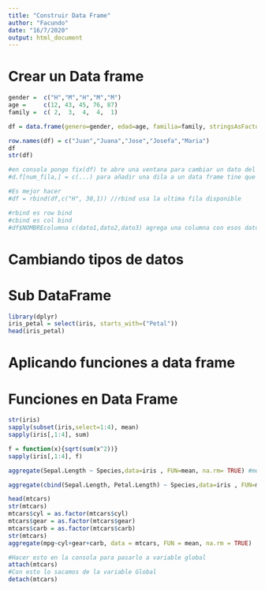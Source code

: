 ```yaml
---
title: "Construir Data Frame"
author: "Facundo"
date: "16/7/2020"
output: html_document
---
```

# Crear un Data frame

```r
gender =  c("H","M","H","M","M")
age =     c(12, 43, 45, 76, 87)
family =  c( 2,  3,  4,  4,  1)

df = data.frame(genero=gender, edad=age, familia=family, stringsAsFactors = TRUE)

row.names(df) = c("Juan","Juana","Jose","Josefa","Maria")
df
str(df)

#en consola pongo fix(df) te abre una ventana para cambiar un dato del data frame de forma visual
#d.f[num_fila,] = c(...) para añadir una dila a un data frame tine que ser un vector igual al que ya esta en el DF

#Es mejor hacer
#df = rbind(df,c("H", 30,1)) //rbind usa la ultima fila disponible

#rbind es row bind
#cbind es col bind
#df$NOMBREcolumna c(dato1,dato2,dato3) agrega una columna con esos datos
```
# Cambiando tipos de datos

<!--
as.character(df) / (df$columna) pasa a palabras los datos
as.factor   (df) / (df$columna) pasa a factor los datos
as.interger (df) / (df$columna)pasa a numeros enteros los datos
as.numeric  (df) / (df$columna)pasa a numeros reales los datos
-->


# Sub DataFrame
<!--
droplevels(df) borra los niveles sobrantes de todos los factores.

select(df, parametros)Que queremos extraer de un DF
  parametros:
            starts_with("x") extraer del DF las variables cuyos nombres empiezan con "x"
            ends_with("x") extraer del DF las variables cuyos nombres terminen con "x"
            y extraer del DF las variables cuyos nombres contengan con "x"
            se necesita el paquete dplyr o mejor TIDYVERSE
            
            subset(df, condicion,select = Columnas) extrae las filas que cumplen ka condicion- Natural de R
-->

```r

library(dplyr)
iris_petal = select(iris, starts_with=("Petal"))
head(iris_petal)
```


# Aplicando funciones a data frame
<!--

supply(df, funcion) para aplicar una funcion a todas las columnas de un DF
    na.rm=TRUE para que no devuelva NA en un valor NA

aggregate(variables~factors,data=df,FUN=funcion) para aplicar la funcion a variables de un DF -
  Para aplicar la funcion a mas de una variable, hay que agruparlas un cbind
  
  si las queremos separar las variables mediante mas de un factor, hay que agruparlas con signo +
-->

# Funciones en Data Frame

```r
str(iris)
sapply(subset(iris,select=1:4), mean)
sapply(iris[,1:4], sum)

f = function(x){sqrt(sum(x^2))}
sapply(iris[,1:4], f)
```

```r
aggregate(Sepal.Length ~ Species,data=iris , FUN=mean, na.rm= TRUE) #media de longitud de sepalos

aggregate(cbind(Sepal.Length, Petal.Length) ~ Species,data=iris , FUN=mean, na.rm= TRUE)
```

```r
head(mtcars)
str(mtcars)
mtcars$cyl = as.factor(mtcars$cyl)
mtcars$gear = as.factor(mtcars$gear)
mtcars$carb = as.factor(mtcars$carb)
str(mtcars)
aggregate(mpg~cyl+gear+carb, data = mtcars, FUN = mean, na.rm = TRUE)
```

```r
#Hacer esto en la consola para pasarlo a variable global
attach(mtcars)
#Con esto lo sacamos de la variable Global
detach(mtcars)
```

